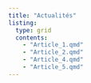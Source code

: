 ```yaml
---
title: "Actualités"
listing:
  type: grid
  contents:
    - "Article_1.qmd"
    - "Article_2.qmd"
    - "Article_4.qmd"
    - "Article_5.qmd"
---
```


